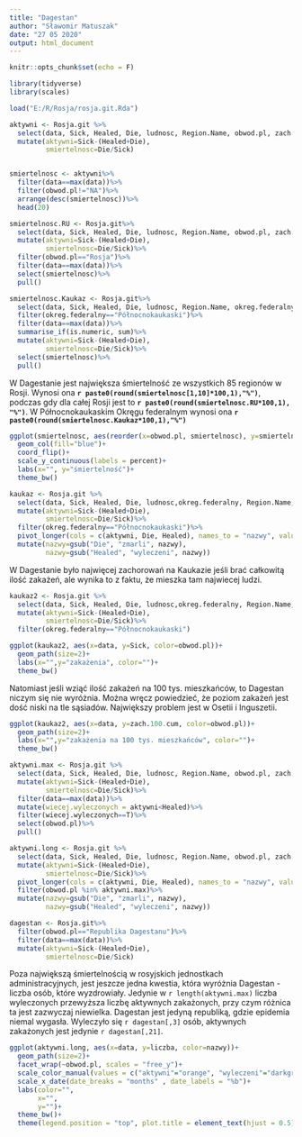 ```yaml
---
title: "Dagestan"
author: "Sławomir Matuszak"
date: "27 05 2020"
output: html_document
---
```


```r
knitr::opts_chunk$set(echo = F)
```

```r
library(tidyverse)
library(scales)
```

```r
load("E:/R/Rosja/rosja.git.Rda")
```


```r
aktywni <- Rosja.git %>%
  select(data, Sick, Healed, Die, ludnosc, Region.Name, obwod.pl, zach.100.cum)%>%
  mutate(aktywni=Sick-(Healed+Die),
         smiertelnosc=Die/Sick)


smiertelnosc <- aktywni%>%
  filter(data==max(data))%>%
  filter(obwod.pl!="NA")%>%
  arrange(desc(smiertelnosc))%>%
  head(20)

smiertelnosc.RU <- Rosja.git%>%
  select(data, Sick, Healed, Die, ludnosc, Region.Name, obwod.pl, zach.100.cum)%>%
  mutate(aktywni=Sick-(Healed+Die),
         smiertelnosc=Die/Sick)%>%
  filter(obwod.pl=="Rosja")%>%
  filter(data==max(data))%>%
  select(smiertelnosc)%>%
  pull()

smiertelnosc.Kaukaz <- Rosja.git%>%
  select(data, Sick, Healed, Die, ludnosc, Region.Name, okreg.federalny, obwod.pl, zach.100.cum)%>%
  filter(okreg.federalny=="Północnokaukaski")%>%
  filter(data==max(data))%>%
  summarise_if(is.numeric, sum)%>%
  mutate(aktywni=Sick-(Healed+Die),
         smiertelnosc=Die/Sick)%>%
  select(smiertelnosc)%>%
  pull()

```

W Dagestanie jest największa śmiertelność ze wszystkich 85 regionów w Rosji. Wynosi ona **`r paste0(round(smiertelnosc[1,10]*100,1),"%")`**, podczas gdy dla całej Rosji jest to **`r paste0(round(smiertelnosc.RU*100,1), "%")`**. W Północnokaukaskim Okręgu federalnym wynosi ona **`r paste0(round(smiertelnosc.Kaukaz*100,1),"%")`**

```r
ggplot(smiertelnosc, aes(reorder(x=obwod.pl, smiertelnosc), y=smiertelnosc))+
  geom_col(fill="blue")+
  coord_flip()+
  scale_y_continuous(labels = percent)+
  labs(x="", y="śmiertelność")+
  theme_bw()
```


```r
kaukaz <- Rosja.git %>%
  select(data, Sick, Healed, Die, ludnosc,okreg.federalny, Region.Name, obwod.pl, zach.100.cum)%>%
  mutate(aktywni=Sick-(Healed+Die),
         smiertelnosc=Die/Sick)%>%
  filter(okreg.federalny=="Północnokaukaski")%>%
  pivot_longer(cols = c(aktywni, Die, Healed), names_to = "nazwy", values_to = "liczba")%>%
  mutate(nazwy=gsub("Die", "zmarli", nazwy),
         nazwy=gsub("Healed", "wyleczeni", nazwy))
```

W Dagestanie było najwięcej zachorowań na Kaukazie jeśli brać całkowitą ilość zakażeń, ale wynika to z faktu, że mieszka tam najwiecej ludzi. 

```r
kaukaz2 <- Rosja.git %>%
  select(data, Sick, Healed, Die, ludnosc,okreg.federalny, Region.Name, obwod.pl, zach.100.cum)%>%
  mutate(aktywni=Sick-(Healed+Die),
         smiertelnosc=Die/Sick)%>%
  filter(okreg.federalny=="Północnokaukaski")

ggplot(kaukaz2, aes(x=data, y=Sick, color=obwod.pl))+
  geom_path(size=2)+
  labs(x="",y="zakażenia", color="")+
  theme_bw()
```

Natomiast jeśli wziąć ilość zakażeń na 100 tys. mieszkańców, to Dagestan niczym się nie wyróżnia. Można wręcz powiedzieć, że poziom zakażeń jest dość niski na tle sąsiadów. Największy problem jest w Osetii i Inguszetii. 

```r
ggplot(kaukaz2, aes(x=data, y=zach.100.cum, color=obwod.pl))+
  geom_path(size=2)+
  labs(x="",y="zakażenia na 100 tys. mieszkańców", color="")+
  theme_bw()
```



```r
aktywni.max <- Rosja.git %>%
  select(data, Sick, Healed, Die, ludnosc, Region.Name, obwod.pl, zach.100.cum)%>%
  mutate(aktywni=Sick-(Healed+Die),
         smiertelnosc=Die/Sick)%>%
  filter(data==max(data))%>%
  mutate(wiecej.wyleczonych = aktywni<Healed)%>%
  filter(wiecej.wyleczonych==T)%>%
  select(obwod.pl)%>%
  pull()

aktywni.long <- Rosja.git %>%
  select(data, Sick, Healed, Die, ludnosc, Region.Name, obwod.pl, zach.100.cum)%>%
  mutate(aktywni=Sick-(Healed+Die),
         smiertelnosc=Die/Sick)%>%
  pivot_longer(cols = c(aktywni, Die, Healed), names_to = "nazwy", values_to = "liczba")%>%
  filter(obwod.pl %in% aktywni.max)%>%
  mutate(nazwy=gsub("Die", "zmarli", nazwy),
         nazwy=gsub("Healed", "wyleczeni", nazwy))

dagestan <- Rosja.git%>%
  filter(obwod.pl=="Republika Dagestanu")%>%
  filter(data==max(data))%>%
  mutate(aktywni=Sick-(Healed+Die),
         smiertelnosc=Die/Sick)

```

Poza największą śmiertelnością w rosyjskich jednostkach administracyjnych, jest jeszcze jedna kwestia, która wyróżnia Dagestan - liczba osób, które wyzdrowiały. Jedynie w `r length(aktywni.max)` liczba wyleczonych przewyższa liczbę aktywnych zakażonych, przy czym różnica ta jest zazwyczaj  niewielka. Dagestan jest jedyną republiką, gdzie epidemia niemal wygasła. Wyleczyło się `r dagestan[,3]` osób, aktywnych zakażonych jest jedynie `r dagestan[,21]`. 

```r
ggplot(aktywni.long, aes(x=data, y=liczba, color=nazwy))+
  geom_path(size=2)+
  facet_wrap(~obwod.pl, scales = "free_y")+
  scale_color_manual(values = c("aktywni"="orange", "wyleczeni"="darkgreen", "zmarli"="red"))+
  scale_x_date(date_breaks = "months" , date_labels = "%b")+
  labs(color="",
       x="",
       y="")+
  theme_bw()+
  theme(legend.position = "top", plot.title = element_text(hjust = 0.5))
```

